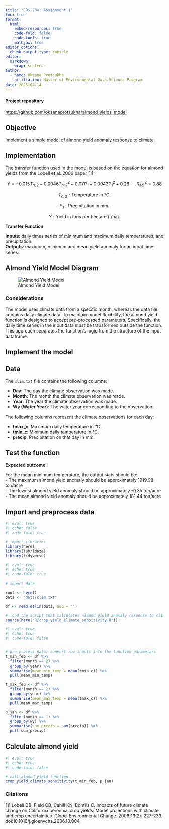 ```yaml
---
title: "EDS-230: Assignment 1"
toc: true
format:
  html:
    embed-resources: true
    code-fold: false 
    code-tools: true 
    mathjax: true
editor_options: 
  chunk_output_type: console
editor: 
  markdown: 
    wrap: sentence
author: 
  - name: Oksana Protsukha
    affiliation: Master of Environmental Data Science Program
date: 2025-04-14
---
```


#### Project repository  
[https://github.com/oksanaprotsukha/almond_yields_model](https://github.com/oksanaprotsukha/almond_yields_model)


## Objective

::: {.callout-note appearance="simple" icon="false"}
Implement a simple model of almond yield anomaly response to climate.
:::

## Implementation

The transfer function used in the model is based on the equation for almond yields from the Lobell et al. 2006 paper \[1\]:

$$
Y = -0.015T_{n,2} - 0.0046T_{n,2}^2 - 0.07P_1 + 0.0043P_1^2 + 0.28 \quad, R^2_{\text{adj}} = 0.88
$$ 


$$
T_{n,2}: \text{Temperature in °C.}
$$

$$
P_1: \text{Precipitation in mm.}
$$

$$
Y: \text{Yield in tons per hectare (t/ha).}
$$

**Transfer Function**:\

**Inputs**: daily times series of minimum and maximum daily temperatures, and precipitation.\
**Outputs**: maximum, minimum and mean yield anomaly for an input time series.

## Almond Yield Model Diagram

![Almond Yield Model](assets/almond_yield_model.png)

### Considerations

The model uses climate data from a specific month, whereas the data file contains daily climate data. To maintain model flexibility, the almond yield function is designed to accept pre-processed parameters. Specifically, the daily time series in the input data must be transformed outside the function. This approach separates the function's logic from the structure of the input dataframe.

## Implement the model 

## Data

The `clim.txt` file contains the following columns:

-   **Day**: The day the climate observation was made.
-   **Month**: The month the climate observation was made.
-   **Year**: The year the climate observation was made.
-   **Wy (Water Year)**: The water year corresponding to the observation.

The following columns represent the climate observations for each day:

-   **tmax_c**: Maximum daily temperature in °C.
-   **tmin_c**: Minimum daily temperature in °C.
-   **precip**: Precipitation on that day in mm.

## Test the function

**Expected outcome**:\

For the mean minimum temperature, the output stats should be:\
-   The maximum almond yield anomaly should be approximately 1919.98 ton/acre \
-   The lowest almond yield anomaly should be approximately -0.35 ton/acre \
-   The mean almond yield anomaly should be approximately 181.44 ton/acre

## Import and preprocess data

```r
#| eval: true
#| echo: false
#| code-fold: true

# import libraries
library(here)
library(lubridate)
library(tidyverse)
```

```r
#| eval: true
#| echo: true
#| code-fold: true

# import data

root <- here()
data <- "data/clim.txt"

df <- read.delim(data, sep = "")

# load the script that calculates almond yield anomaly response to climate
source(here("R/crop_yield_climate_sensitivity.R"))
```

```r
#| eval: true
#| echo: true
#| code-fold: false


# pre-process data: convert raw inputs into the function parameters
t_min_feb <- df %>%
  filter(month == 2) %>%
  group_by(year) %>%
  summarise(mean_min_temp = mean(tmin_c)) %>% 
  pull(mean_min_temp)

t_max_feb <- df %>%
  filter(month == 2) %>%
  group_by(year) %>% 
  summarise(mean_max_temp = mean(tmax_c)) %>% 
  pull(mean_max_temp)

p_jan <- df %>%
  filter(month == 1) %>%
  group_by(wy) %>% 
  summarise(sum_precip = sum(precip)) %>% 
  pull(sum_precip)
```

## Calculate almond yield

```r
#| eval: true
#| echo: true
#| code-fold: false

# call almond_yield function
crop_yield_climate_sensitivity(t_min_feb, p_jan)
```

### Citations
[1] Lobell DB, Field CB, Cahill KN, Bonfils C. Impacts of future climate change on California perennial crop yields: Model projections with climate and crop uncertainties. Global Environmental Change. 2006;16(2): 227-239. doi:10.1016/j.gloenvcha.2006.10.004.
